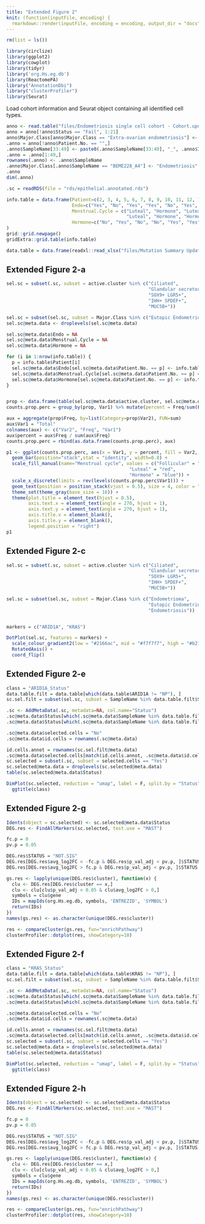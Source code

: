 ```yaml
---
title: "Extended Figure 2"
knit: (function(inputFile, encoding) {
  rmarkdown::render(inputFile, encoding = encoding, output_dir = "docs") })
---
```



```r
rm(list = ls())

library(circlize)
library(ggplot2)
library(cowplot)
library(tidyr)
library('org.Hs.eg.db')
library(ReactomePA)
library("AnnotationDbi")
library("clusterProfiler")
library(Seurat)

```

Load cohort information and Seurat object containing all identified cell types. 

```r

anno <- read.table("files/Endometriosis single cell cohort - Cohort.updated.Jan.06.2022.csv", sep = ",", header = TRUE, stringsAsFactors = F)
anno = anno[!anno$Status == "Fail", 1:21]
anno$Major.Class[anno$Major.Class == "Extra-ovarian endometriosis"] <- "Endometriosis"
.anno = anno[!anno$Patient.No. == "",]
.anno$SampleName[33:49] <- paste0(.anno$SampleName[33:49], "_", .anno$Index[33:49])
.anno = .anno[1:49,]
rownames(.anno) <- .anno$SampleName
.anno$Major.Class[.anno$SampleName == "BEME228_A4"] <- "Endometriosis"
.anno
dim(.anno)

.sc = readRDS(file = "rds/epithelial.annotated.rds")

info.table = data.frame(Patient=c(2, 3, 4, 5, 6, 7, 8, 9, 10, 11, 12, 13, 14, 15, 16, 17, 18, 19, 20, 21), 
                        Endo=c("Yes", "No", "Yes", "Yes", "No", "Yes", "Yes", "Yes", "Yes", "Yes", "No", "Yes", "Yes", "No", "Yes", "Yes", "Yes", "Yes", "Yes", "Yes"),
                        Menstrual.Cycle = c("Luteal", "Hormone", "Luteal", "Luteal", "Hormone", "Hormone", "Follicular", "Follicular", "Follicular",
                                            "Luteal", "Hormone", "Hormone", "Luteal", "Luteal", "Follicular", "Luteal", "Hormone", "Luteal", "Follicular", "Follicular"),
                        Hormone=c("No", "Yes", "No", "No", "Yes", "Yes", "No", "No", "No", "No", "Yes", "Yes", "No", "No", "No", "No", "Yes", "No", "No", "No")
)
grid::grid.newpage()
gridExtra::grid.table(info.table)

data.table = data.frame(readxl::read_xlsx("files/Mutation Summary Updated_2.0.xlsx"))

```

## Extended Figure 2-a

```r
sel.sc = subset(.sc, subset = active.cluster %in% c("Ciliated", 
                                                    "Glandular secretory", 
                                                    "SOX9+ LGR5+", 
                                                    "IHH+ SPDEF+",
                                                    "MUC5B+"))

sel.sc = subset(sel.sc, subset = Major.Class %in% c("Eutopic Endometrium"))
sel.sc@meta.data <- droplevels(sel.sc@meta.data)

sel.sc@meta.data$Endo = NA
sel.sc@meta.data$Menstrual.Cycle = NA
sel.sc@meta.data$Hormone = NA

for (i in 1:nrow(info.table)) {
  p = info.table$Patient[i]
  sel.sc@meta.data$Endo[sel.sc@meta.data$Patient.No. == p] <- info.table$Endo[i]
  sel.sc@meta.data$Menstrual.Cycle[sel.sc@meta.data$Patient.No. == p] <- info.table$Menstrual.Cycle[i]
  sel.sc@meta.data$Hormone[sel.sc@meta.data$Patient.No. == p] <- info.table$Hormone[i]
}


prop <- data.frame(table(sel.sc@meta.data$active.cluster, sel.sc@meta.data$Menstrual.Cycle))
counts.prop.perc = group_by(prop, Var1) %>% mutate(percent = Freq/sum(Freq))

aux = aggregate(prop$Freq, by=list(Category=prop$Var2), FUN=sum)
aux$Var1 = "Total"
colnames(aux) <- c("Var2", "Freq", "Var1")
aux$percent = aux$Freq / sum(aux$Freq)
counts.prop.perc = rbind(as.data.frame(counts.prop.perc), aux)

p1 <- ggplot(counts.prop.perc, aes(x = Var1, y = percent, fill = Var2, label = signif(round(percent, digits = 3), digits = 3))) + 
  geom_bar(position="stack",stat = "identity", width=0.8) +
  scale_fill_manual(name="Menstrual cycle", values = c("Follicular" = "orange", 
                                             "Luteal" = "red",
                                             "Hormone" = "blue")) +
  scale_x_discrete(limits = rev(levels(counts.prop.perc$Var1))) +
  geom_text(position = position_stack(vjust = 0.5), size = 4, color = "#ffffff") +
  theme_set(theme_gray(base_size = 16)) +
  theme(plot.title = element_text(hjust = 0.5),
        axis.text.x = element_text(angle = 270, hjust = 1),
        axis.text.y = element_text(angle = 270, hjust = 1),
        axis.title.x = element_blank(),
        axis.title.y = element_blank(),
        legend.position = "right")
p1
```

## Extended Figure 2-c

```r
sel.sc = subset(.sc, subset = active.cluster %in% c("Ciliated", 
                                                    "Glandular secretory", 
                                                    "SOX9+ LGR5+", 
                                                    "IHH+ SPDEF+",
                                                    "MUC5B+"))

sel.sc = subset(sel.sc, subset = Major.Class %in% c("Endometrioma",
                                                    "Eutopic Endometrium",
                                                    "Endometriosis"))


markers = c("ARID1A", "KRAS")

DotPlot(sel.sc, features = markers) +
  scale_colour_gradient2(low = "#2166ac", mid = "#f7f7f7", high = "#b2182b") +
  RotatedAxis() +
  coord_flip()


```


## Extended Figure 2-e

```r

class = "ARID1A_Status"
data.table.filt = data.table[which(data.table$ARID1A != "NP"), ]
sc.sel.filt = subset(sel.sc, subset = SampleName %in% data.table.filt$SampleName)

.sc <- AddMetaData(.sc, metadata=NA, col.name="Status")
.sc@meta.data$Status[which(.sc@meta.data$SampleName %in% data.table.filt$SampleName[data.table.filt$ARID1A == "Positive"])] <- "Positive"
.sc@meta.data$Status[which(.sc@meta.data$SampleName %in% data.table.filt$SampleName[data.table.filt$ARID1A == "Heterogenous"])] <- "Heterogenous"

.sc@meta.data$selected.cells = "No"
.sc@meta.data$id.cells = rownames(.sc@meta.data)

id.cells.annot = rownames(sc.sel.filt@meta.data)
.sc@meta.data$selected.cells[match(id.cells.annot, .sc@meta.data$id.cells)] = "Yes"
sc.selected = subset(.sc, subset = selected.cells == "Yes")
sc.selected@meta.data = droplevels(sc.selected@meta.data)
table(sc.selected@meta.data$Status)

DimPlot(sc.selected, reduction = "umap", label = F, split.by = "Status", group.by = "Status") +
  ggtitle(class)

```

## Extended Figure 2-g

```r

Idents(object = sc.selected) <- sc.selected@meta.data$Status
DEG.res <- FindAllMarkers(sc.selected, test.use = "MAST")

fc.p = 0
pv.p = 0.05

DEG.res$STATUS = "NOT.SIG"
DEG.res[DEG.res$avg_log2FC < -fc.p & DEG.res$p_val_adj < pv.p, ]$STATUS = "Down"
DEG.res[DEG.res$avg_log2FC > fc.p & DEG.res$p_val_adj < pv.p, ]$STATUS = "Up"

gs.res <- lapply(unique(DEG.res$cluster), function(x) {
  clu <- DEG.res[DEG.res$cluster == x,]
  clu <- clu[clu$p_val_adj < 0.05 & clu$avg_log2FC > 0,]
  symbols = clu$gene
  IDs = mapIds(org.Hs.eg.db, symbols, 'ENTREZID', 'SYMBOL')
  return(IDs)
})
names(gs.res) <- as.character(unique(DEG.res$cluster))

res <- compareCluster(gs.res, fun="enrichPathway")
clusterProfiler::dotplot(res, showCategory=10)

```

## Extended Figure 2-f

```r
class = "KRAS_Status"
data.table.filt = data.table[which(data.table$KRAS != "NP"), ]
sc.sel.filt = subset(sel.sc, subset = SampleName %in% data.table.filt$SampleName)

.sc <- AddMetaData(.sc, metadata=NA, col.name="Status")
.sc@meta.data$Status[which(.sc@meta.data$SampleName %in% data.table.filt$SampleName[data.table.filt$KRAS == "WT"])] <- "WT"
.sc@meta.data$Status[which(.sc@meta.data$SampleName %in% data.table.filt$SampleName[data.table.filt$KRAS == "Mut"])] <- "Mut"

.sc@meta.data$selected.cells = "No"
.sc@meta.data$id.cells = rownames(.sc@meta.data)

id.cells.annot = rownames(sc.sel.filt@meta.data)
.sc@meta.data$selected.cells[match(id.cells.annot, .sc@meta.data$id.cells)] = "Yes"
sc.selected = subset(.sc, subset = selected.cells == "Yes")
sc.selected@meta.data = droplevels(sc.selected@meta.data)
table(sc.selected@meta.data$Status)

DimPlot(sc.selected, reduction = "umap", label = F, split.by = "Status", group.by = "Status") +
  ggtitle(class)

```


## Extended Figure 2-h

```r

Idents(object = sc.selected) <- sc.selected@meta.data$Status
DEG.res <- FindAllMarkers(sc.selected, test.use = "MAST")

fc.p = 0
pv.p = 0.05

DEG.res$STATUS = "NOT.SIG"
DEG.res[DEG.res$avg_log2FC < -fc.p & DEG.res$p_val_adj < pv.p, ]$STATUS = "Down"
DEG.res[DEG.res$avg_log2FC > fc.p & DEG.res$p_val_adj < pv.p, ]$STATUS = "Up"

gs.res <- lapply(unique(DEG.res$cluster), function(x) {
  clu <- DEG.res[DEG.res$cluster == x,]
  clu <- clu[clu$p_val_adj < 0.05 & clu$avg_log2FC > 0,]
  symbols = clu$gene
  IDs = mapIds(org.Hs.eg.db, symbols, 'ENTREZID', 'SYMBOL')
  return(IDs)
})
names(gs.res) <- as.character(unique(DEG.res$cluster))

res <- compareCluster(gs.res, fun="enrichPathway")
clusterProfiler::dotplot(res, showCategory=10)

```








